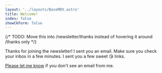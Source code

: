 ```yaml
---
layout: '../layouts/BaseMDX.astro'
title: Welcome!
index: false
showCkForm: false
---
```



{/* TODO: Move this into /newsletter/thanks instead of hovering it around /thanks only */}

Thanks for joining the newsletter! I sent you an email. Make sure you check your inbox in a few minutes. I sent you a few sweet 😘 links.

[Please let me know](mailto:zell@zellwk.com) if you don't see an email from me.
